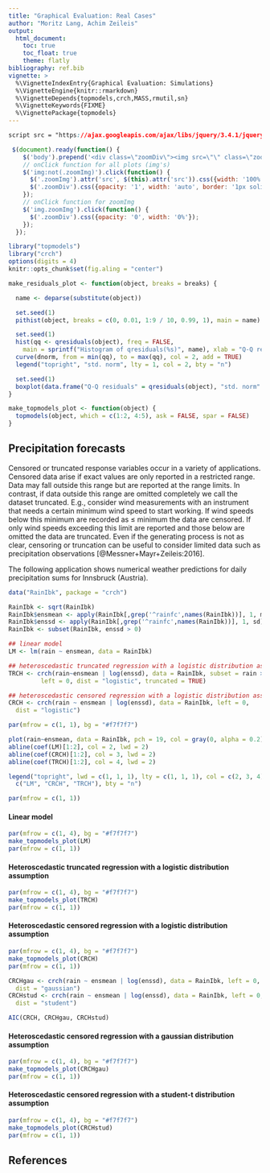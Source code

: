 ```yaml
---
title: "Graphical Evaluation: Real Cases"
author: "Moritz Lang, Achim Zeileis"
output:
  html_document:
    toc: true
    toc_float: true
    theme: flatly
bibliography: ref.bib
vignette: >
  %\VignetteIndexEntry{Graphical Evaluation: Simulations}
  %\VignetteEngine{knitr::rmarkdown}
  %\VignetteDepends{topmodels,crch,MASS,rmutil,sn}
  %\VignetteKeywords{FIXME}
  %\VignettePackage{topmodels}
---
```


```css
script src = "https://ajax.googleapis.com/ajax/libs/jquery/3.4.1/jquery.min.js"
```

```js
 $(document).ready(function() {
    $('body').prepend('<div class=\"zoomDiv\"><img src=\"\" class=\"zoomImg\"></div>');
    // onClick function for all plots (img's)
    $('img:not(.zoomImg)').click(function() {
      $('.zoomImg').attr('src', $(this).attr('src')).css({width: '100%'});
      $('.zoomDiv').css({opacity: '1', width: 'auto', border: '1px solid white', borderRadius: '5px', position: 'fixed', top: '50%', left: '50%', marginRight: '-50%', transform: 'translate(-50%, -50%)', boxShadow: '0px 0px 50px #888888', zIndex: '50', overflow: 'auto', maxHeight: '100%'});
    });
    // onClick function for zoomImg
    $('img.zoomImg').click(function() {
      $('.zoomDiv').css({opacity: '0', width: '0%'}); 
    });
  });
```

```r
library("topmodels")
library("crch")
options(digits = 4)
knitr::opts_chunk$set(fig.aling = "center")

make_residuals_plot <- function(object, breaks = breaks) {

  name <- deparse(substitute(object))

  set.seed(1)
  pithist(object, breaks = c(0, 0.01, 1:9 / 10, 0.99, 1), main = name)

  set.seed(1)
  hist(qq <- qresiduals(object), freq = FALSE,
    main = sprintf("Histogram of qresiduals(%s)", name), xlab = "Q-Q residuals")
  curve(dnorm, from = min(qq), to = max(qq), col = 2, add = TRUE)
  legend("topright", "std. norm", lty = 1, col = 2, bty = "n")

  set.seed(1)
  boxplot(data.frame("Q-Q residuals" = qresiduals(object), "std. norm" = rnorm(length(qresiduals(object)))))
}

make_topmodels_plot <- function(object) {
  topmodels(object, which = c(1:2, 4:5), ask = FALSE, spar = FALSE)
}
```

## Precipitation forecasts

Censored or truncated response variables occur in a variety of applications.
Censored data arise if exact values are only reported in a restricted range.
Data may fall outside this range but are reported at the range limits. In
contrast, if data outside this range are omitted completely we call the dataset
truncated. E.g., consider wind measurements with an instrument that needs a
certain minimum wind speed to start working. If wind speeds below this minimum
are recorded as ≤ minimum the data are censored. If only wind speeds exceeding
this limit are reported and those below are omitted the data are truncated.
Even if the generating process is not as clear, censoring or truncation can be
useful to consider limited data such as precipitation observations [@Messner+Mayr+Zeileis:2016]. 

The following application shows numerical weather predictions for daily precipitation sums
for Innsbruck (Austria).

```r
data("RainIbk", package = "crch")

RainIbk <- sqrt(RainIbk)
RainIbk$ensmean <- apply(RainIbk[,grep('^rainfc',names(RainIbk))], 1, mean)
RainIbk$enssd <- apply(RainIbk[,grep('^rainfc',names(RainIbk))], 1, sd)
RainIbk <- subset(RainIbk, enssd > 0)
```

```r
## linear model
LM <- lm(rain ~ ensmean, data = RainIbk)

## heteroscedastic truncated regression with a logistic distribution assumption
TRCH <- crch(rain~ensmean | log(enssd), data = RainIbk, subset = rain > 0,
         left = 0, dist = "logistic", truncated = TRUE)

## heteroscedastic censored regression with a logistic distribution assumption
CRCH <- crch(rain ~ ensmean | log(enssd), data = RainIbk, left = 0,
  dist = "logistic")
```

```r
par(mfrow = c(1, 1), bg = "#f7f7f7")

plot(rain~ensmean, data = RainIbk, pch = 19, col = gray(0, alpha = 0.2))
abline(coef(LM)[1:2], col = 2, lwd = 2)
abline(coef(CRCH)[1:2], col = 3, lwd = 2)
abline(coef(TRCH)[1:2], col = 4, lwd = 2)

legend("topright", lwd = c(1, 1, 1), lty = c(1, 1, 1), col = c(2, 3, 4), 
  c("LM", "CRCH", "TRCH"), bty = "n")

par(mfrow = c(1, 1))
```

#### Linear model 
```r
par(mfrow = c(1, 4), bg = "#f7f7f7")
make_topmodels_plot(LM)
par(mfrow = c(1, 1))
```

#### Heteroscedastic truncated regression with a logistic distribution assumption
```r
par(mfrow = c(1, 4), bg = "#f7f7f7")
make_topmodels_plot(TRCH)
par(mfrow = c(1, 1))
```

#### Heteroscedastic censored regression with a logistic distribution assumption
```r
par(mfrow = c(1, 4), bg = "#f7f7f7")
make_topmodels_plot(CRCH)
par(mfrow = c(1, 1))
```

```r
CRCHgau <- crch(rain ~ ensmean | log(enssd), data = RainIbk, left = 0,
  dist = "gaussian")
CRCHstud <- crch(rain ~ ensmean | log(enssd), data = RainIbk, left = 0,
  dist = "student")

AIC(CRCH, CRCHgau, CRCHstud)
```

#### Heteroscedastic censored regression with a gaussian distribution assumption
```r
par(mfrow = c(1, 4), bg = "#f7f7f7")
make_topmodels_plot(CRCHgau)
par(mfrow = c(1, 1))
```

#### Heteroscedastic censored regression with a student-t distribution assumption
```r
par(mfrow = c(1, 4), bg = "#f7f7f7")
make_topmodels_plot(CRCHstud)
par(mfrow = c(1, 1))
```


## References


